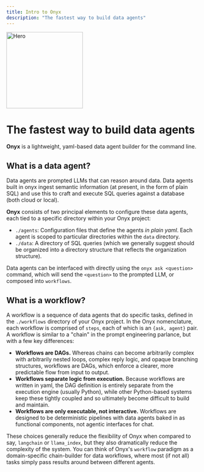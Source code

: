 ```yaml
---
title: Intro to Onyx
description: "The fastest way to build data agents"
---
```


<img class="rounded-lg" height="200" noZoom src="/images/hero.png" alt="Hero" />

# The fastest way to build data agents

**Onyx** is a lightweight, yaml-based data agent builder for the command line.

## What is a data agent?

Data agents are prompted LLMs that can reason around data. Data agents built in
onyx ingest semantic information (at present, in the form of plain SQL) and use
this to craft and execute SQL queries against a database (both cloud or
local).

**Onyx** consists of two principal elements to configure these data agents,
each tied to a specific directory within your Onyx project:

- `./agents`: Configuration files that define the agents *in plain yaml*. Each
agent is scoped to particular directories within the `data` directory.
- `./data`: A directory of SQL queries (which we generally suggest should be
organized into a directory structure that reflects the organization structure).

Data agents can be interfaced with directly using the `onyx ask <question>`
command, which will send the `<question>` to the prompted LLM, or composed into `workflows`.

## What is a workflow?

A workflow is a sequence of data agents that do specific tasks, defined in the
`./workflows` directory of your Onyx project. In the Onyx
nomenclature, each workflow is comprised of `steps`, each of which is an `{ask,
agent}` pair. A workflow is similar to a "chain" in the prompt engineering
parlance, but with a few key differences:

- **Workflows are DAGs.** Whereas chains can become arbitrarily complex with
arbitrarily nested loops, complex reply logic, and opaque branching structures,
workflows are DAGs, which enforce a clearer, more predictable flow from input
to output.
- **Workflows separate logic from execution.** Because workflows are written in
yaml, the DAG definition is entirely separate from the execution engine
(usually Python), while other Python-based systems keep these tightly coupled
and so ultimately become difficult to build and maintain.
- **Workflows are only executable, not interactive.** Workflows are designed to
be deterministic pipelines with data agents baked in as functional components,
not agentic interfaces for chat.

These choices generally reduce the flexibility of Onyx when compared to say,
`langchain` or `llama_index`, but they also dramatically reduce the complexity
of the system. You can think of Onyx's `workflow` paradigm as a domain-specific
chain-builder for data workflows, where most (if not all) tasks simply pass
results around between different agents.
